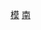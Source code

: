 {{Navbox with columns
|name = 虎尾寮重劃區街道
|title = 虎尾寮重劃區街道
|style=width:480px;
|col1header =南北向
|col1width= 150px
|col1=
'''路'''<br>
{{TainanRoadSN|291}}[[裕忠路]]<br /> 
{{TainanRoadSN|293}}[[裕孝路]]<br /> 
{{TainanRoadSN|295}}[[裕信路]]<br />
{{TainanRoadSN|297}}[[裕義路]]<br />
裕永路<br />
'''街'''<br>
裕農一街<br />
裕農二街<br />
裕農三街<br />
裕農五街<br />
裕農六街<br />
裕和一街<br />
裕和二街<br />
裕和三街<br />
裕和五街<br />
裕平一街<br />
裕文一街<br />
裕敬一街<br />
裕敬二街<br />
裕敬三街<br />
裕敬五街<br />
裕華二街<br />
裕華三街<br />
|col2header =東西向
|col2width = 130px
|col2=
'''路'''<br>
裕和路<br /> 
裕平路<br />
裕文路<br />  
裕敬路<br />
裕學路<br />
'''街'''<br>
裕誠街<br />
裕英街<br />
裕興街<br />
裕善街<br />
裕智街<br />
裕強街<br />
裕正街<br />
裕永一街<br />
裕忠一街<br />
裕忠二街<br />
裕忠三街<br />
裕孝一街<br />
裕孝二街<br />
裕孝三街<br />
裕信一街<br />
裕信二街<br />
裕信三街<br />
裕信五街<br />
裕信六街<br />
裕華一街<br />
裕東一街<br />
裕東二街<br />
}}
<noinclude>
[[Category:臺南市街道|模]]
[[Category:台灣街道模板|南]]
</noinclude>